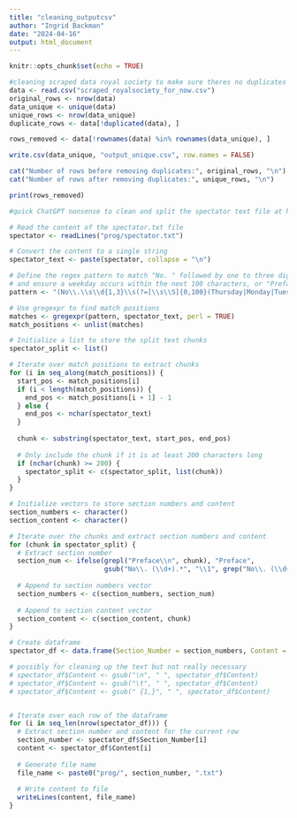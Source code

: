 ```yaml
---
title: "cleaning_outputcsv"
author: "Ingrid Backman"
date: "2024-04-16"
output: html_document
---
```


```r
knitr::opts_chunk$set(echo = TRUE)
```

```r
#cleaning scraped data royal society to make sure theres no duplicates
data <- read.csv("scraped_royalsociety_for_now.csv")
original_rows <- nrow(data)
data_unique <- unique(data)
unique_rows <- nrow(data_unique)
duplicate_rows <- data[!duplicated(data), ]

rows_removed <- data[!rownames(data) %in% rownames(data_unique), ]

write.csv(data_unique, "output_unique.csv", row.names = FALSE)

cat("Number of rows before removing duplicates:", original_rows, "\n")
cat("Number of rows after removing duplicates:", unique_rows, "\n")

print(rows_removed)

```


```r
#quick ChatGPT nonsense to clean and split the spectator text file at https://www.gutenberg.org/files/12030/12030-h/12030-h.htm

# Read the content of the spectator.txt file
spectator <- readLines("prog/spectator.txt")

# Convert the content to a single string
spectator_text <- paste(spectator, collapse = "\n")

# Define the regex pattern to match "No. " followed by one to three digits
# and ensure a weekday occurs within the next 100 characters, or "Preface\n"
pattern <- "(No\\.\\s\\d{1,3}\\s(?=[\\s\\S]{0,100}(Thursday|Monday|Tuesday|Wednesday|Friday|Saturday|Sunday)))|Preface\\n"

# Use gregexpr to find match positions
matches <- gregexpr(pattern, spectator_text, perl = TRUE)
match_positions <- unlist(matches)

# Initialize a list to store the split text chunks
spectator_split <- list()

# Iterate over match positions to extract chunks
for (i in seq_along(match_positions)) {
  start_pos <- match_positions[i]
  if (i < length(match_positions)) {
    end_pos <- match_positions[i + 1] - 1
  } else {
    end_pos <- nchar(spectator_text)
  }
  
  chunk <- substring(spectator_text, start_pos, end_pos)
  
  # Only include the chunk if it is at least 200 characters long
  if (nchar(chunk) >= 200) {
    spectator_split <- c(spectator_split, list(chunk))
  }
}

# Initialize vectors to store section numbers and content
section_numbers <- character()
section_content <- character()

# Iterate over the chunks and extract section numbers and content
for (chunk in spectator_split) {
  # Extract section number
  section_num <- ifelse(grepl("Preface\\n", chunk), "Preface", 
                        gsub("No\\. (\\d+).*", "\\1", grep("No\\. (\\d+)", chunk, value = TRUE)))
  
  # Append to section numbers vector
  section_numbers <- c(section_numbers, section_num)
  
  # Append to section content vector
  section_content <- c(section_content, chunk)
}

# Create dataframe
spectator_df <- data.frame(Section_Number = section_numbers, Content = section_content)

```


```r
# possibly for cleaning up the text but not really necessary
# spectator_df$Content <- gsub("\n", " ", spectator_df$Content)
# spectator_df$Content <- gsub("\t", " ", spectator_df$Content)
# spectator_df$Content <- gsub(" {1,}", " ", spectator_df$Content)


# Iterate over each row of the dataframe
for (i in seq_len(nrow(spectator_df))) {
  # Extract section number and content for the current row
  section_number <- spectator_df$Section_Number[i]
  content <- spectator_df$Content[i]
  
  # Generate file name
  file_name <- paste0("prog/", section_number, ".txt")
  
  # Write content to file
  writeLines(content, file_name)
}


```

